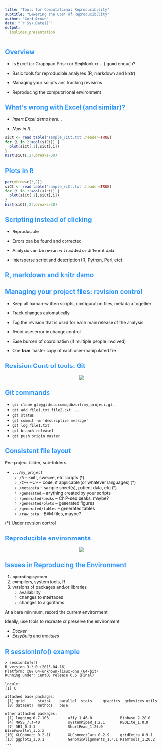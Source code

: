 ```yaml
---
title: "Tools for Computational Reproducibility"
subtitle: "Lowering the Cost of Reproducibility"
author: "Gord Brown"
date: "`r Sys.Date()`"
output:
  ioslides_presentation
---
```


<style>
h2 { 
 color: #3399ff;		
}
h3 { 
 color: #3399ff;		
}
</style>


## Overview

- Is Excel (or Graphpad Prism or SeqMonk or ...) good enough?

- Basic tools for reproducible analyses (R, markdown and knitr)

- Managing your scripts and tracking revisions

- Reproducing the computational environment

## What's wrong with Excel (and similar)?

- *Insert Excel demo here...*

- *Now in R...*

```r
siCt <- read.table('sample_siCt.txt',header=TRUE)
for (i in 2:ncol(siCt)) {
  plot(siCt[,1],siCt[,i])
}
hist(siCt[,2],breaks=30)
```

## Plots in R

```r
par(mfrow=c(2,2))
siCt <- read.table('sample_siCt.txt',header=TRUE)
for (i in 2:ncol(siCt)) {
  plot(siCt[,1],siCt[,i])
}
hist(siCt[,2],breaks=30)
```

## Scripting instead of clicking

- Reproducible

- Errors can be found and corrected

- Analysis can be re-run with added or different data

- Intersperse script and description (R, Python, Perl, etc)

## R, markdown and knitr demo

## Managing your project files: revision control

- Keep all human-written scripts, configuration files, metadata together

- Track changes automatically

- Tag the revision that is used for each main release of the analysis

- Avoid user error in change control

- Ease burden of coordination (if multiple people involved)

- One **_true_** master copy of each user-manipulated file

## Revision Control tools: Git

<center><img src="images/github_schema/Slide1.png" /></center>

## Git commands

- `git clone git@github.com:gdbzork/my_project.git`
- `git add file1.txt file2.txt ...`
- `git status`
- `git commit -m 'descriptive message'`
- `git log file1.txt`
- `git branch release1`
- `git push origin master`

## Consistent file layout

Per-project folder, sub-folders

* `.../my_project`
    * `/R` -- knitr, sweave, etc scripts (*)
    * `/C++` -- C++ code, if applicable (or whatever languages) (*)
    * `/metadata` -- sample sheet(s), patient data, etc (*)
    * `/generated` -- anything created by your scripts
    * `/generated/peaks` -- ChIP-seq peaks, maybe?
    * `/generated/plots` -- generated figures
    * `/generated/tables` -- generated tables
    * `/raw_data` -- BAM files, maybe?

(*) Under revision control

## Reproducible environments

<center><img src="images/repro_env.png" /></center>

## Issues in Reproducing the Environment

1. operating system
#. compilers, system tools, R
#. versions of packages and/or libraries
    * availability
    * changes to interfaces
    * changes to algorithms

At a bare minimum, record the current environment

Ideally, use tools to recreate or preserve the environment

* *Docker*
* *EasyBuild* and *modules*

## R sessionInfo() example

```
> sessionInfo()
R version 3.2.0 (2015-04-16)
Platform: x86_64-unknown-linux-gnu (64-bit)
Running under: CentOS release 6.6 (Final)

locale:
[1] C

attached base packages:
 [1] grid      stats4    parallel  stats     graphics  grDevices utils    
 [8] datasets  methods   base     

other attached packages:
 [1] logging_0.7-103         affy_1.46.0             Biobase_2.28.0         
 [4] MASS_7.3-40             systemPipeR_1.2.1       RSQLite_1.0.0          
 [7] DBI_0.3.1               ShortRead_1.26.0        BiocParallel_1.2.2     
[10] XLConnect_0.2-11        XLConnectJars_0.2-9     gridExtra_0.9.1        
[13] ggplot2_1.0.1           GenomicAlignments_1.4.1 Rsamtools_1.20.2       
...
```
